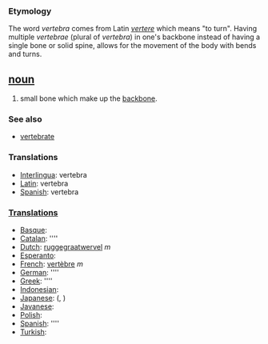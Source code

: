 === Etymology ===
The word ''vertebra'' comes from Latin ''[[vertere]]'' which means "to turn". Having multiple ''vertebrae'' (plural of ''vertebra'') in one's backbone instead of having a single bone or solid spine, allows for the movement of the body with bends and turns.

== [[noun]] ==
#small bone which make up the [[backbone]].

=== See also ===
*[[vertebrate]]

=== Translations ===
*[[Interlingua]]: vertebra
*[[Latin]]: vertebra
*[[Spanish]]: vertebra

===[[Translation]]s===
*[[Basque]]: [[]]
*[[Catalan]]: [[]] ''''
*[[Dutch]]: [[ruggegraatwervel]] ''m''
*[[Esperanto]]: [[]]
*[[French]]: [[vertèbre]] ''m''
*[[German]]: [[]] ''''
*[[Greek]]: [[]] ''''
*[[Indonesian]]: [[]]
*[[Japanese]]: [[]] (, )
*[[Javanese]]: [[]]
*[[Polish]]: [[]]
*[[Spanish]]: [[]] ''''
*[[Turkish]]: [[]]